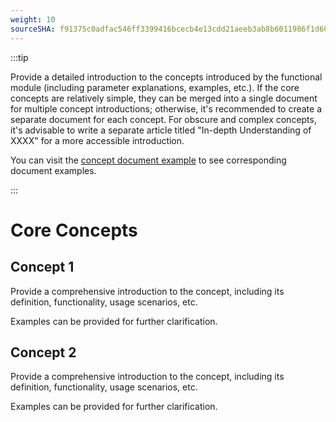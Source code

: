 ```yaml
---
weight: 10
sourceSHA: f91375c0adfac546ff3399416bcecb4e13cdd21aeeb3ab8b6011986f1d6001f0
---
```


:::tip

Provide a detailed introduction to the concepts introduced by the functional module (including parameter explanations, examples, etc.).
If the core concepts are relatively simple, they can be merged into a single document for multiple concept introductions; otherwise, it's recommended to create a separate document for each concept.
For obscure and complex concepts, it's advisable to write a separate article titled "In-depth Understanding of XXXX" for a more accessible introduction.

You can visit the [concept document example](https://product-doc-guide.alauda.cn/template/concept/core_example.html) to see corresponding document examples.

:::

# Core Concepts

## Concept 1

Provide a comprehensive introduction to the concept, including its definition, functionality, usage scenarios, etc.

Examples can be provided for further clarification.

## Concept 2

Provide a comprehensive introduction to the concept, including its definition, functionality, usage scenarios, etc.

Examples can be provided for further clarification.
